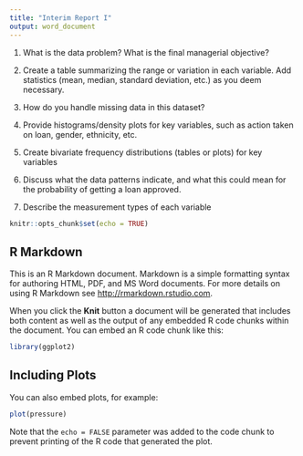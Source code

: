 ```yaml
---
title: "Interim Report I"
output: word_document
---
```

1. What is the data problem? What is the final managerial objective?
3. Create a table summarizing the range or variation in each variable. Add statistics (mean,
median, standard deviation, etc.) as you deem necessary.
4. How do you handle missing data in this dataset?
5. Provide histograms/density plots for key variables, such as action taken on loan, gender,
ethnicity, etc.
6. Create bivariate frequency distributions (tables or plots) for key variables
7. Discuss what the data patterns indicate, and what this could mean for the probability of
getting a loan approved.

2. Describe the measurement types of each variable
```r
knitr::opts_chunk$set(echo = TRUE)
```

## R Markdown

This is an R Markdown document. Markdown is a simple formatting syntax for authoring HTML, PDF, and MS Word documents. For more details on using R Markdown see <http://rmarkdown.rstudio.com>.

When you click the **Knit** button a document will be generated that includes both content as well as the output of any embedded R code chunks within the document. You can embed an R code chunk like this:

```r
library(ggplot2)
```

## Including Plots

You can also embed plots, for example:

```r
plot(pressure)
```

Note that the `echo = FALSE` parameter was added to the code chunk to prevent printing of the R code that generated the plot.
